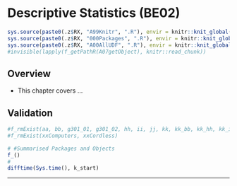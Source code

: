 # Descriptive Statistics (BE02) {#BE02}

```r
sys.source(paste0(.z$RX, "A99Knitr", ".R"), envir = knitr::knit_global())
sys.source(paste0(.z$RX, "000Packages", ".R"), envir = knitr::knit_global())
sys.source(paste0(.z$RX, "A00AllUDF", ".R"), envir = knitr::knit_global())
#invisible(lapply(f_getPathR(A07getObject), knitr::read_chunk))
```

<!-- Bx Load, Cx Assign, Dx Kable, Ix Jx Kx ... Datasets, xxxG image -->

## Overview

- This chapter covers ...

## Validation {.unnumbered}

```r
#f_rmExist(aa, bb, g301_01, g301_02, hh, ii, jj, kk, kk_bb, kk_hh, kk_ii, pareto_chr)
#f_rmExist(xxComputers, xxCordless)
```
```r
# #Summarised Packages and Objects
f_()
#
difftime(Sys.time(), k_start)
```

****
